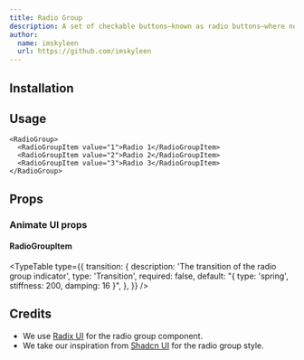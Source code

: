 ```yaml
---
title: Radio Group
description: A set of checkable buttons—known as radio buttons—where no more than one of the buttons can be checked at a time.
author:
  name: imskyleen
  url: https://github.com/imskyleen
---
```


<ComponentPreview name="radix-radio-group-demo" />

## Installation

<ComponentInstallation name="radix-radio-group" />

## Usage

```tsx
<RadioGroup>
  <RadioGroupItem value="1">Radio 1</RadioGroupItem>
  <RadioGroupItem value="2">Radio 2</RadioGroupItem>
  <RadioGroupItem value="3">Radio 3</RadioGroupItem>
</RadioGroup>
```

## Props

<div className="flex flex-row gap-x-3">
  <ExternalLink
    href="https://www.radix-ui.com/primitives/docs/components/radio-group"
    text="Docs"
  />
  <ExternalLink
    href="https://www.radix-ui.com/primitives/docs/components/radio-group#api-reference"
    text="API Reference"
  />
</div>

### Animate UI props

#### RadioGroupItem

<TypeTable
  type={{
    transition: {
      description: 'The transition of the radio group indicator',
      type: 'Transition',
      required: false,
      default: "{ type: 'spring', stiffness: 200, damping: 16 }",
    },
  }}
/>

## Credits

- We use [Radix UI](https://www.radix-ui.com/primitives/docs/components/radio-group) for the radio group component.
- We take our inspiration from [Shadcn UI](https://ui.shadcn.com/docs/components/radio-group) for the radio group style.
